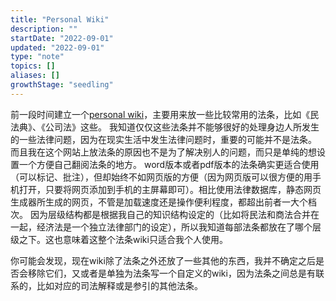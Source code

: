 ```yaml
---
title: "Personal Wiki"
description: ""
startDate: "2022-09-01"
updated: "2022-09-01"
type: "note"
topics: []
aliases: []
growthStage: "seedling"
---
```


前一段时间建立一个[personal wiki](https://wiki.harveyqiu.xyz)，主要用来放一些比较常用的法条，比如《民法典》、《公司法》这些。
我知道仅仅这些法条并不能够很好的处理身边人所发生的一些法律问题，因为在现实生活中发生法律问题时，重要的可能并不是法条。
而且我在这个网站上放法条的原因也不是为了解决别人的问题，而只是单纯的想设置一个方便自己翻阅法条的地方。
word版本或者pdf版本的法条确实更适合使用（可以标记、批注），但却始终不如网页版的方便（因为网页版可以很方便的用手机打开，只要将网页添加到手机的主屏幕即可）。相比使用法律数据库，静态网页生成器所生成的网页，不管是加载速度还是操作便利程度，都超出前者一大个档次。
因为层级结构都是根据我自己的知识结构设定的（比如将民法和商法合并在一起，经济法是一个独立法律部门的设定），所以我知道每部法条都放在了哪个层级之下。这也意味着这整个法条wiki只适合我个人使用。

你可能会发现，现在wiki除了法条之外还放了一些其他的东西，我并不确定之后是否会移除它们，又或者是单独为法条写一个自定义的wiki，因为法条之间总是有联系的，比如对应的司法解释或是参引的其他法条。